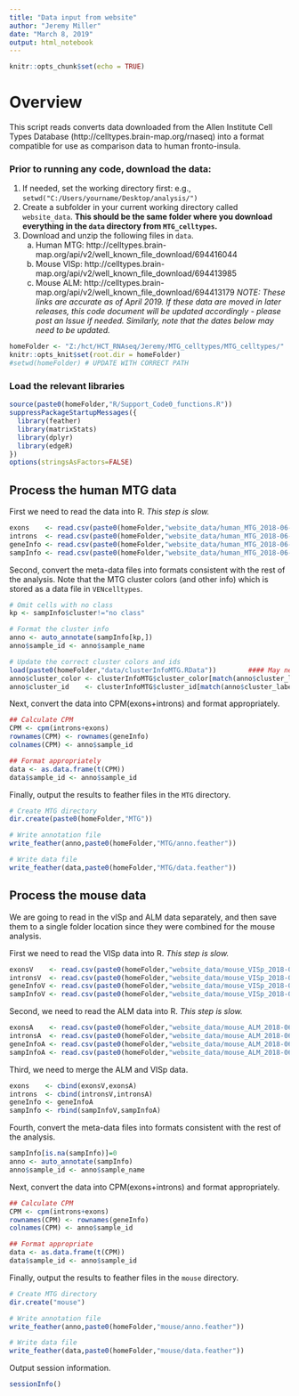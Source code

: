 ---
title: "Data input from website"
author: "Jeremy Miller"
date: "March 8, 2019"
output: html_notebook
---

```{r setup, include=FALSE}
knitr::opts_chunk$set(echo = TRUE)
```

# Overview

This script reads converts data downloaded from the Allen Institute Cell Types Database (http://celltypes.brain-map.org/rnaseq) into a format compatible for use as comparison data to human fronto-insula.

### Prior to running any code, download the data:
  
1. If needed, set the working directory first: e.g., `setwd("C:/Users/yourname/Desktop/analysis/")`  
2. Create a subfolder in your current working directory called `website_data`.  **This should be the same folder where you download everything in the `data` directory from `MTG_celltypes`.**
3. Download and unzip the following files in `data`.  
    a. Human MTG:  http://celltypes.brain-map.org/api/v2/well_known_file_download/694416044  
    b. Mouse VISp: http://celltypes.brain-map.org/api/v2/well_known_file_download/694413985  
    c. Mouse ALM:  http://celltypes.brain-map.org/api/v2/well_known_file_download/694413179 
_NOTE: These links are accurate as of April 2019.  If these data are moved in later releases, this code document will be updated accordingly - please post an Issue if needed.  Similarly, note that the dates below may need to be updated._  


```{r setwd}
homeFolder <- "Z:/hct/HCT_RNAseq/Jeremy/MTG_celltypes/MTG_celltypes/"  # UPDATE WITH CORRECT PATH
knitr::opts_knit$set(root.dir = homeFolder)  
#setwd(homeFolder) # UPDATE WITH CORRECT PATH
```


### Load the relevant libraries

```{r load libraries, warnings=FALSE}
source(paste0(homeFolder,"R/Support_Code0_functions.R"))
suppressPackageStartupMessages({
  library(feather)
  library(matrixStats)
  library(dplyr)
  library(edgeR)
})
options(stringsAsFactors=FALSE)
```
  
  
## Process the human MTG data
  
First we need to read the data into R. *This step is slow.*  
  
```{r read in MTG data}
exons    <- read.csv(paste0(homeFolder,"website_data/human_MTG_2018-06-14_exon-matrix.csv"),row.names=1)
introns  <- read.csv(paste0(homeFolder,"website_data/human_MTG_2018-06-14_intron-matrix.csv"),row.names=1)
geneInfo <- read.csv(paste0(homeFolder,"website_data/human_MTG_2018-06-14_genes-rows.csv"),row.names=1)
sampInfo <- read.csv(paste0(homeFolder,"website_data/human_MTG_2018-06-14_samples-columns.csv"),row.names=1)
```
  
Second, convert the meta-data files into formats consistent with the rest of the analysis.  Note that the MTG cluster colors (and other info) which is stored as a data file in `VENcelltypes`.  
  
```{r format MTG metadata}
# Omit cells with no class
kp <- sampInfo$cluster!="no class"

# Format the cluster info
anno <- auto_annotate(sampInfo[kp,])
anno$sample_id <- anno$sample_name

# Update the correct cluster colors and ids
load(paste0(homeFolder,"data/clusterInfoMTG.RData"))        #### May need to adjust location
anno$cluster_color <- clusterInfoMTG$cluster_color[match(anno$cluster_label,clusterInfoMTG$cluster_label)]
anno$cluster_id    <- clusterInfoMTG$cluster_id[match(anno$cluster_label,clusterInfoMTG$cluster_label)]
```
  
  
Next, convert the data into CPM(exons+introns) and format appropriately.    
  
```{r format MTG data}
## Calculate CPM
CPM <- cpm(introns+exons)
rownames(CPM) <- rownames(geneInfo)
colnames(CPM) <- anno$sample_id

## Format appropriately
data <- as.data.frame(t(CPM))
data$sample_id <- anno$sample_id
```
  
Finally, output the results to feather files in the `MTG` directory.  
  
```{r output MTG data}
# Create MTG directory
dir.create(paste0(homeFolder,"MTG"))

# Write annotation file
write_feather(anno,paste0(homeFolder,"MTG/anno.feather"))

# Write data file
write_feather(data,paste0(homeFolder,"MTG/data.feather"))
```
  
## Process the mouse data
  
We are going to read in the vISp and ALM data separately, and then save them to a single folder location since they were combined for the mouse analysis.  
  
First we need to read the VISp data into R. *This step is slow.*  
  
```{r read in VISp data}
exonsV    <- read.csv(paste0(homeFolder,"website_data/mouse_VISp_2018-06-14_exon-matrix.csv"),row.names=1)
intronsV  <- read.csv(paste0(homeFolder,"website_data/mouse_VISp_2018-06-14_intron-matrix.csv"),row.names=1)
geneInfoV <- read.csv(paste0(homeFolder,"website_data/mouse_VISp_2018-06-14_genes-rows.csv"),row.names=1)
sampInfoV <- read.csv(paste0(homeFolder,"website_data/mouse_VISp_2018-06-14_samples-columns.csv"),row.names=1)
```
  
Second, we need to read the ALM data into R.  *This step is slow.*  
  
```{r read in ALM data}
exonsA    <- read.csv(paste0(homeFolder,"website_data/mouse_ALM_2018-06-14_exon-matrix.csv"),row.names=1)
intronsA  <- read.csv(paste0(homeFolder,"website_data/mouse_ALM_2018-06-14_intron-matrix.csv"),row.names=1)
geneInfoA <- read.csv(paste0(homeFolder,"website_data/mouse_ALM_2018-06-14_genes-rows.csv"),row.names=1)
sampInfoA <- read.csv(paste0(homeFolder,"website_data/mouse_ALM_2018-06-14_samples-columns.csv"),row.names=1)
```
  
  
Third, we need to merge the ALM and VISp data.  
  
```{r merge ALM and VISp}
exons    <- cbind(exonsV,exonsA)
introns  <- cbind(intronsV,intronsA)
geneInfo <- geneInfoA
sampInfo <- rbind(sampInfoV,sampInfoA)
```
  
  
Fourth, convert the meta-data files into formats consistent with the rest of the analysis.  
  
```{r format VISp metadata}
sampInfo[is.na(sampInfo)]=0
anno <- auto_annotate(sampInfo)
anno$sample_id <- anno$sample_name
```
  
Next, convert the data into CPM(exons+introns) and format appropriately.  
  
```{r format VISp data}
## Calculate CPM
CPM <- cpm(introns+exons)
rownames(CPM) <- rownames(geneInfo)
colnames(CPM) <- anno$sample_id

## Format appropriate
data <- as.data.frame(t(CPM))
data$sample_id <- anno$sample_id
```
  
Finally, output the results to feather files in the `mouse` directory.  
  
```{r output VISp data}
# Create MTG directory
dir.create("mouse")

# Write annotation file
write_feather(anno,paste0(homeFolder,"mouse/anno.feather"))

# Write data file
write_feather(data,paste0(homeFolder,"mouse/data.feather"))
```
  
  
Output session information.  
  
```{r sessionInfo}
sessionInfo()
```